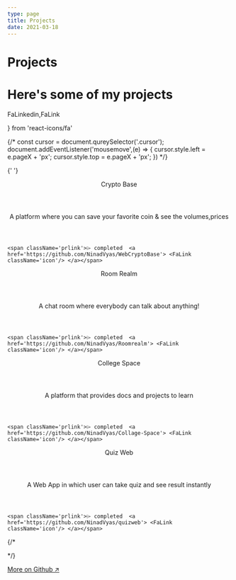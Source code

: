 ```yaml
---
type: page
title: Projects
date: 2021-03-18
---
```


# Projects

<h1 className='title1'>Here's some of my projects</h1>


  FaLinkedin,FaLink
 
} from 'react-icons/fa'

{/* const cursor = document.qureySelector('.cursor');
document.addEventListener('mousemove',(e) => {
  cursor.style.left = e.pageX + 'px';
   cursor.style.top = e.pageX + 'px';
}) */}

<div className="testimonials-container">

{' '}
<div className="testimonial-item4">
<div className='sectionp'>
  <header className='prtitle'>Crypto Base</header>
  <header className='prspan'>A platform where you can save your favorite coin & see the volumes,prices</header>


    <span className='prlink'>⌲ completed  <a  href='https://github.com/NinadVyas/WebCryptoBase'> <FaLink className='icon'/> </a></span>
  
  </div>
</div>


<div className="testimonial-item3">
<div className='sectionp'>
  <header className='prtitle'>Room Realm </header>
  <header className='prspan'>A chat room where everybody can talk about anything!</header>


    <span className='prlink'>⌲ completed  <a  href='https://github.com/NinadVyas/Roomrealm'> <FaLink className='icon'/> </a></span>
  
  </div>
</div>


<div className="testimonial-item2">
<div className='sectionp'>
  <header className='prtitle'>College Space</header>
  <header className='prspan'>A platform that provides docs and projects to learn</header>


    <span className='prlink'>⌲ completed  <a  href='https://github.com/NinadVyas/Collage-Space'> <FaLink className='icon'/> </a></span>
  
  </div>
</div>


<div className="testimonial-item1">
<div className='sectionp'>
  <header className='prtitle'>Quiz Web</header>
  <header className='prspan'>A Web App in which user can take quiz and see result instantly</header>


    <span className='prlink'>⌲ completed  <a  href='https://github.com/NinadVyas/quizweb'> <FaLink className='icon'/> </a></span>
  
  </div>
</div>

{/* <div className='cursor'></div> */}

</div>

   [More on Github ↗ ](https://github.com/NinadVyas)
